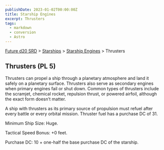 ```yaml
---
publishDate: 2023-01-02T00:00:00Z
title: Starship Engines
excerpt: Thrusters
tags:
  - markdown
  - conversion
  - Astro
---
```






[Future d20 SRD](/#futureD20) > [Starships](future-d20-srd-starships-index) > [Starship Engines](future-d20-srd-starships-starship-engines-index) > Thrusters




## Thrusters (PL 5)


Thrusters can propel a ship through a planetary atmosphere and land it safely on a planetary surface. Thrusters also serve as secondary engines when primary engines fail or shut down. Common types of thrusters include the scramjet, chemical rocket, repulsion thrust, or powered airfoil, although the exact form doesn’t matter.


A ship with thrusters as its primary source of propulsion must refuel after every battle or every orbital mission. Thruster fuel has a purchase DC of 31.


Minimum Ship Size: Huge.


Tactical Speed Bonus: +0 feet.


Purchase DC: 10 + one-half the base purchase DC of the starship.



